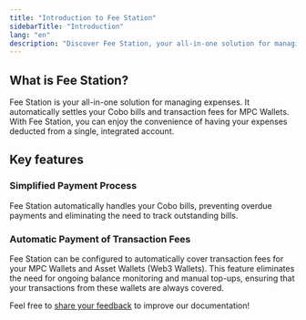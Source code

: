 ```yaml
---
title: "Introduction to Fee Station"
sidebarTitle: "Introduction"
lang: "en"
description: "Discover Fee Station, your all-in-one solution for managing expenses and automating payments on Cobo Portal."
---
```


## What is Fee Station?

Fee Station is your all-in-one solution for managing expenses. It automatically settles your Cobo bills and transaction fees for MPC Wallets. With Fee Station, you can enjoy the convenience of having your expenses deducted from a single, integrated account.

## Key features

### Simplified Payment Process
Fee Station automatically handles your Cobo bills, preventing overdue payments and eliminating the need to track outstanding bills.

### Automatic Payment of Transaction Fees

Fee Station can be configured to automatically cover transaction fees for your MPC Wallets and Asset Wallets (Web3 Wallets). This feature eliminates the need for ongoing balance monitoring and manual top-ups, ensuring that your transactions from these wallets are always covered.

<Tip>Feel free to [share your feedback](https://forms.zohopublic.com/cobo/form/DocumentFeedbackForm/formperma/QvLOhxJv1_JMsJ-1dleZ8Itb_7rzN-LtgvsDdxosoVI?referrername=manuals) to improve our documentation!</Tip>